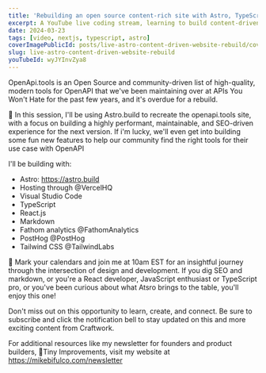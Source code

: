 ```yaml
---
title: 'Rebuilding an open source content-rich site with Astro, TypeScript, and React'
excerpt: A YouTube live coding stream, learning to build content-driven sites with the Astro Web Framework.
date: 2024-03-23
tags: [video, nextjs, typescript, astro]
coverImagePublicId: posts/live-astro-content-driven-website-rebuild/cover
slug: live-astro-content-driven-website-rebuild
youTubeId: wyJYInvZya8
---
```


OpenApi.tools is an Open Source and community-driven list of high-quality, modern tools for OpenAPI that we've been maintaining over at APIs You Won't Hate for the past few years, and it's overdue for a rebuild.

🔧 In this session, I'll be using Astro.build to recreate the openapi.tools site, with a focus on building a highly performant, maintainable, and SEO-driven experience for the next version. If i'm lucky, we'll even get into building some fun new features to help our community find the right tools for their use case with OpenAPI

I'll be building with:

- Astro: https://astro.build
- Hosting through @VercelHQ
- Visual Studio Code
- TypeScript
- React.js
- Markdown
- Fathom analytics @FathomAnalytics
- PostHog @PostHog
- Tailwind CSS @TailwindLabs

📅 Mark your calendars and join me at 10am EST for an insightful journey through the intersection of design and development. If you dig SEO and markdown, or you're a React developer, JavaScript enthusiast or TypeScript pro, or you've been curious about what Atsro brings to the table, you'll enjoy this one!

Don't miss out on this opportunity to learn, create, and connect. Be sure to subscribe and click the notification bell to stay updated on this and more exciting content from Craftwork.

For additional resources like my newsletter for founders and product builders, 💌Tiny Improvements, visit my website at https://mikebifulco.com/newsletter
